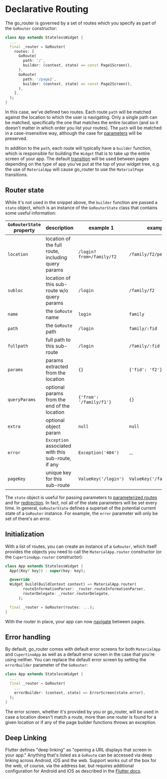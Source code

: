 # Declarative Routing

The go_router is governed by a set of routes which you specify as part of the
`GoRouter` constructor:

```dart
class App extends StatelessWidget {
  ...
  final _router = GoRouter(
    routes: [
      GoRoute(
        path: '/',
        builder: (context, state) => const Page1Screen(),
      ),
      GoRoute(
        path: '/page2',
        builder: (context, state) => const Page2Screen(),
      ),
    ],
  );
}
```

In this case, we've defined two routes. Each route `path` will be matched
against the location to which the user is navigating. Only a single path can be
matched, specifically the one that matches the entire location (and so it
doesn't matter in which order you list your routes). The `path` will be matched
in a case-insensitive way, although the case for [parameters](/parameters) will
be preserved.

In addition to the `path`, each route will typically have a `builder` function,
which is responsible for building the `Widget` that is to take up the entire
screen of your app. The default [transition](/transitions) will be used between
pages depending on the type of app you've put at the top of your widget tree,
e.g. the use of `MaterialApp` will cause go_router to use the `MaterialPage`
transitions.

## Router state

While it's not used in the snippet above, the `builder` function are passed a
`state` object, which is an instance of the `GoRouterState` class that contains
some useful information:

| `GoRouterState` property | description                                        | example 1                | example 2                  |
| ------------------------ | -------------------------------------------------- | ------------------------ | -------------------------- |
| `location`               | location of the full route, including query params | `/login?from=/family/f2` | `/family/f2/person/p1`     |
| `subloc`                 | location of this sub-route w/o query params        | `/login`                 | `/family/f2`               |
| `name`                   | the `GoRoute` name                                 | `login`                  | `family`                   |
| `path`                   | the `GoRoute` path                                 | `/login`                 | `family/:fid`              |
| `fullpath`               | full path to this sub-route                        | `/login`                 | `/family/:fid`             |
| `params`                 | params extracted from the location                 | `{}`                     | `{'fid': 'f2'}`            |
| `queryParams`            | optional params from the end of the location       | `{'from': '/family/f1'}` | `{}`                       |
| `extra`                  | optional object param                              | `null`                   | `null`                     |
| `error`                  | `Exception` associated with this sub-route, if any | `Exception('404')`       | ...                        |
| `pageKey`                | unique key for this sub-route                      | `ValueKey('/login')`     | `ValueKey('/family/:fid')` |

The `state` object is useful for passing parameters to [parameterized
routes](/parameters) and for [redirection](/redirection). In fact, not all of
the state parameters will be set every time. In general, `GoRouterState` defines
a superset of the potential current state of a `GoRouter` instance. For example,
the `error` parameter will only be set of there's an error.

## Initialization

With a list of routes, you can create an instance of a `GoRouter`, which itself
provides the objects you need to call the `MaterialApp.router` constructor (or
the `CupertinoApp.router` constructor):

```dart
class App extends StatelessWidget {
  App({Key? key}) : super(key: key);

  @override
  Widget build(BuildContext context) => MaterialApp.router(
        routeInformationParser: _router.routeInformationParser,
        routerDelegate: _router.routerDelegate,
      );

  final _router = GoRouter(routes: ...);
}
```

With the router in place, your app can now [navigate](/navigation) between
pages.

## Error handling

By default, go_router comes with default error screens for both `MaterialApp`
and `CupertinoApp` as well as a default error screen in the case that you're
using neither. You can replace the default error screen by setting the
`errorBuilder` parameter of the `GoRouter`:

```dart
class App extends StatelessWidget {
  ...
  final _router = GoRouter(
    ...
    errorBuilder: (context, state) => ErrorScreen(state.error),
  );
}
```

The error screen, whether it's provided by you or go_router, will be used in
case a location doesn't match a route, more than one router is found for a given
location or if any of the page builder functions throws an exception.

## Deep Linking

Flutter defines "deep linking" as "opening a URL displays that screen in your
app." Anything that's listed as a `GoRoute` can be accessed via deep linking
across Android, iOS and the web. Support works out of the box for the web, of
course, via the address bar, but requires additional configuration for Android
and iOS as described in the [Flutter
docs](https://flutter.dev/docs/development/ui/navigation/deep-linking).
